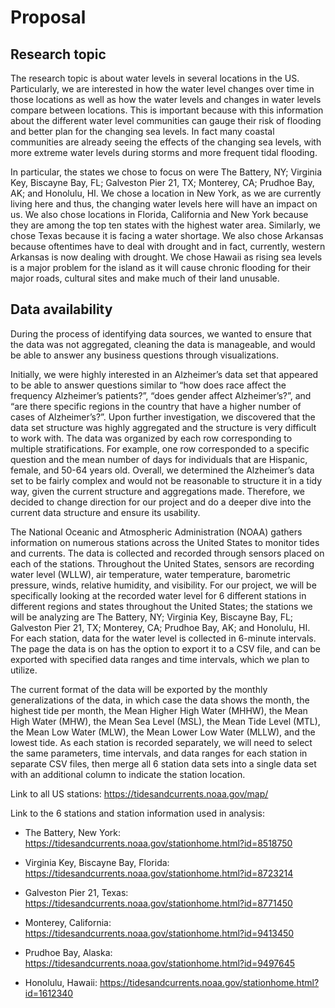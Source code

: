# Proposal

## Research topic
The research topic is about water levels in several locations in the US. Particularly, we are interested in how the water level changes over time in those locations as well as how the water levels and changes in water levels compare between locations. This is important because with this information about the different water level communities can gauge their risk of flooding and better plan for the changing sea levels. In fact many coastal communities are already seeing the effects of the changing sea levels, with more extreme water levels during storms and more frequent tidal flooding.

In particular, the states we chose to focus on were The Battery, NY; Virginia Key, Biscayne Bay, FL; Galveston Pier 21, TX; Monterey, CA; Prudhoe Bay, AK; and Honolulu, HI. We chose a location in New York, as we are currently living here and thus, the changing water levels here will have an impact on us. We also chose locations in Florida, California and New York because they are among the top ten states with the highest water area. Similarly, we chose Texas because it is facing a water shortage. We also chose Arkansas because oftentimes have to deal with drought and in fact, currently, western Arkansas is now dealing with drought. We chose Hawaii as rising sea levels is a major problem for the island as it will cause chronic flooding for their major roads, cultural sites and make much of their land unusable.

## Data availability

During the process of identifying data sources, we wanted to ensure that the data was not aggregated, cleaning the data is manageable, and would be able to answer any business questions through visualizations.

Initially, we were highly interested in an Alzheimer's data set that appeared to be able to answer questions similar to "how does race affect the frequency Alzheimer's patients?", "does gender affect Alzheimer's?", and "are there specific regions in the country that have a higher number of cases of Alzheimer's?". Upon further investigation, we discovered that the data set structure was highly aggregated and the structure is very difficult to work with. The data was organized by each row corresponding to multiple stratifications. For example, one row corresponded to a specific question and the mean number of days for individuals that are Hispanic, female, and 50-64 years old. Overall, we determined the Alzheimer's data set to be fairly complex and would not be reasonable to structure it in a tidy way, given the current structure and aggregations made. Therefore, we decided to change direction for our project and do a deeper dive into the current data structure and ensure its usability.

The National Oceanic and Atmospheric Administration (NOAA) gathers information on numerous stations across the United States to monitor tides and currents. The data is collected and recorded through sensors placed on each of the stations. Throughout the United States, sensors are recording water level (WLLW), air temperature, water temperature, barometric pressure, winds, relative humidity, and visibility. For our project, we will be specifically looking at the recorded water level for 6 different stations in different regions and states throughout the United States; the stations we will be analyzing are The Battery, NY; Virginia Key, Biscayne Bay, FL; Galveston Pier 21, TX; Monterey, CA; Prudhoe Bay, AK; and Honolulu, HI. For each station, data for the water level is collected in 6-minute intervals. The page the data is on has the option to export it to a CSV file, and can be exported with specified data ranges and time intervals, which we plan to utilize. 

The current format of the data will be exported by the monthly generalizations of the data, in which case the data shows the month, the highest tide per month, the Mean Higher High Water (MHHW), the Mean High Water (MHW), the Mean Sea Level (MSL), the Mean Tide Level (MTL), the Mean Low Water (MLW), the Mean Lower Low Water (MLLW), and the lowest tide. As each station is recorded separately, we will need to select the same parameters, time intervals, and data ranges for each station in separate CSV files, then merge all 6 station data sets into a single data set with an additional column to indicate the station location.



Link to all US stations: <https://tidesandcurrents.noaa.gov/map/>

Link to the 6 stations and station information used in analysis:

-   The Battery, New York: <https://tidesandcurrents.noaa.gov/stationhome.html?id=8518750>

-   Virginia Key, Biscayne Bay, Florida: <https://tidesandcurrents.noaa.gov/stationhome.html?id=8723214>

-   Galveston Pier 21, Texas: <https://tidesandcurrents.noaa.gov/stationhome.html?id=8771450>

-   Monterey, California: <https://tidesandcurrents.noaa.gov/stationhome.html?id=9413450>

-   Prudhoe Bay, Alaska: <https://tidesandcurrents.noaa.gov/stationhome.html?id=9497645>

-   Honolulu, Hawaii: <https://tidesandcurrents.noaa.gov/stationhome.html?id=1612340>

